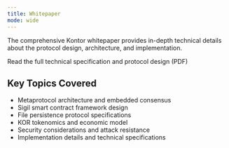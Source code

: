 ```yaml
---
title: Whitepaper
mode: wide
---
```


The comprehensive Kontor whitepaper provides in-depth technical details about the protocol design, architecture, and implementation.

<Card title="Download Kontor Whitepaper" icon="file-pdf" href="/img/2025-08-30_kontor-whitepaper.pdf">
  Read the full technical specification and protocol design (PDF)
</Card>

## Key Topics Covered

- Metaprotocol architecture and embedded consensus
- Sigil smart contract framework design
- File persistence protocol specifications
- KOR tokenomics and economic model
- Security considerations and attack resistance
- Implementation details and technical specifications
